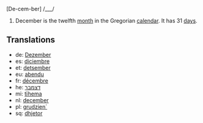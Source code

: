 [De-cem-ber] /___/

#December is the twelfth [[month]] in the Gregorian [[calendar]]. It has 31 [[day]]s.

==Translations==
*de: [[Dezember]]
*es: [[diciembre]]
*et: [[detsember]]
*eu: [[abendu]]
*fr: [[décembre]]
*he: [[דצמבר]]
*mi: [[tïhema]]
*nl: [[december]]
*pl: [[grudzien´]]
*sq: [[dhjetor]]